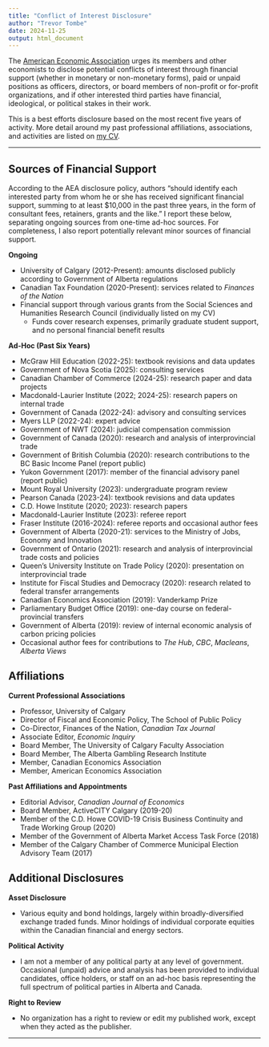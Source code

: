```yaml
---
title: "Conflict of Interest Disclosure"
author: "Trevor Tombe"
date: 2024-11-25
output: html_document
---
```


The [American Economic Association](https://www.aeaweb.org/journals/policies/disclosure-policy) urges its members and other economists to disclose potential conflicts of interest through financial support (whether in monetary or non-monetary forms), paid or unpaid positions as officers, directors, or board members of non-profit or for-profit organizations, and if other interested third parties have financial, ideological, or political stakes in their work.

This is a best efforts disclosure based on the most recent five years of activity. More detail around my past professional affiliations, associations, and activities are listed on [my CV](https://www.trevortombe.com/files/CV.pdf).

---

## Sources of Financial Support

According to the AEA disclosure policy, authors "should identify each interested party from whom he or she has received significant financial support, summing to at least $10,000 in the past three years, in the form of consultant fees, retainers, grants and the like." I report these below, separating ongoing sources from one-time ad-hoc sources. For completeness, I also report potentially relevant minor sources of financial support.

**Ongoing**

- University of Calgary (2012-Present): amounts disclosed publicly according to Government of Alberta regulations
- Canadian Tax Foundation (2020-Present): services related to *Finances of the Nation*
- Financial support through various grants from the Social Sciences and Humanities Research Council (individually listed on my CV)
  - Funds cover research expenses, primarily graduate student support, and no personal financial benefit results

**Ad-Hoc (Past Six Years)**

- McGraw Hill Education (2022-25): textbook revisions and data updates
- Government of Nova Scotia (2025): consulting services
- Canadian Chamber of Commerce (2024-25): research paper and data projects
- Macdonald-Laurier Institute (2022; 2024-25): research papers on internal trade
- Government of Canada (2022-24): advisory and consulting services
- Myers LLP (2022-24): expert advice
- Government of NWT (2024): judicial compensation commission
- Government of Canada (2020): research and analysis of interprovincial trade
- Government of British Columbia (2020): research contributions to the BC Basic Income Panel (report public)
- Yukon Government (2017): member of the financial advisory panel (report public)
- Mount Royal University (2023): undergraduate program review
- Pearson Canada (2023-24): textbook revisions and data updates
- C.D. Howe Institute (2020; 2023): research papers
- Macdonald-Laurier Institute (2023): referee report
- Fraser Institute (2016-2024): referee reports and occasional author fees
- Government of Alberta (2020-21): services to the Ministry of Jobs, Economy and Innovation
- Government of Ontario (2021): research and analysis of interprovincial trade costs and policies
- Queen's University Institute on Trade Policy (2020): presentation on interprovincial trade
- Institute for Fiscal Studies and Democracy (2020): research related to federal transfer arrangements
- Canadian Economics Association (2019): Vanderkamp Prize
- Parliamentary Budget Office (2019): one-day course on federal-provincial transfers
- Government of Alberta (2019): review of internal economic analysis of carbon pricing policies
- Occasional author fees for contributions to *The Hub*, *CBC*, *Macleans*, *Alberta Views*

## Affiliations

**Current Professional Associations**

- Professor, University of Calgary
- Director of Fiscal and Economic Policy, The School of Public Policy
- Co-Director, Finances of the Nation, *Canadian Tax Journal*
- Associate Editor, *Economic Inquiry*
- Board Member, The University of Calgary Faculty Association
- Board Member, The Alberta Gambling Research Institute
- Member, Canadian Economics Association
- Member, American Economics Association

**Past Affiliations and Appointments**

- Editorial Advisor, *Canadian Journal of Economics*
- Board Member, ActiveCITY Calgary (2019-20)
- Member of the C.D. Howe COVID-19 Crisis Business Continuity and Trade Working Group (2020)
- Member of the Government of Alberta Market Access Task Force (2018)
- Member of the Calgary Chamber of Commerce Municipal Election Advisory Team (2017)

## Additional Disclosures

**Asset Disclosure**

- Various equity and bond holdings, largely within broadly-diversified exchange traded funds. Minor holdings of individual corporate equities within the Canadian financial and energy sectors.

**Political Activity**

- I am not a member of any political party at any level of government. Occasional (unpaid) advice and analysis has been provided to individual candidates, office holders, or staff on an ad-hoc basis representing the full spectrum of political parties in Alberta and Canada.

**Right to Review**

- No organization has a right to review or edit my published work, except when they acted as the publisher.

---


